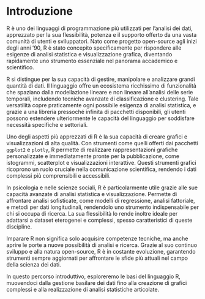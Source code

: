 # Introduzione {.unnumbered}

R è uno dei linguaggi di programmazione più utilizzati per l’analisi dei dati, apprezzato per la sua flessibilità, potenza e il supporto offerto da una vasta comunità di utenti e sviluppatori. Nato come progetto open-source agli inizi degli anni '90, R è stato concepito specificamente per rispondere alle esigenze di analisi statistica e visualizzazione grafica, diventando rapidamente uno strumento essenziale nel panorama accademico e scientifico.

R si distingue per la sua capacità di gestire, manipolare e analizzare grandi quantità di dati. Il linguaggio offre un ecosistema ricchissimo di funzionalità che spaziano dalla modellazione lineare e non lineare all'analisi delle serie temporali, includendo tecniche avanzate di classificazione e clustering. Tale versatilità copre praticamente ogni possibile esigenza di analisi statistica, e grazie a una libreria pressoché infinita di pacchetti disponibili, gli utenti possono estendere ulteriormente le capacità del linguaggio per soddisfare necessità specifiche e settoriali.

Uno degli aspetti più apprezzati di R è la sua capacità di creare grafici e visualizzazioni di alta qualità. Con strumenti come quelli offerti dai pacchetti `ggplot2` e `plotly`, R permette di realizzare rappresentazioni grafiche personalizzate e immediatamente pronte per la pubblicazione, come istogrammi, scatterplot e visualizzazioni interattive. Questi strumenti grafici ricoprono un ruolo cruciale nella comunicazione scientifica, rendendo i dati complessi più comprensibili e accessibili.

In psicologia e nelle scienze sociali, R è particolarmente utile grazie alle sue capacità avanzate di analisi statistica e visualizzazione. Permette di affrontare analisi sofisticate, come modelli di regressione, analisi fattoriale, e metodi per dati longitudinali, rendendolo uno strumento indispensabile per chi si occupa di ricerca.  La sua flessibilità lo rende inoltre ideale per adattarsi a dataset eterogenei e complessi, spesso caratteristici di queste discipline.

Imparare R non significa solo acquisire competenze tecniche, ma anche aprire le porte a nuove possibilità di analisi e ricerca. Grazie al suo continuo sviluppo e alla natura open-source, R è in costante evoluzione, garantendo strumenti sempre aggiornati per affrontare le sfide più attuali nel campo della scienza dei dati.

In questo percorso introduttivo, esploreremo le basi del linguaggio R, muovendoci dalla gestione basilare dei dati fino alla creazione di grafici complessi e alla realizzazione di analisi statistiche articolate. 


